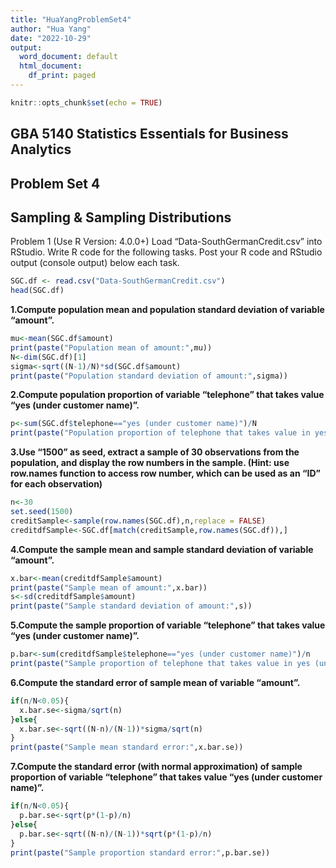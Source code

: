 ```yaml
---
title: "HuaYangProblemSet4"
author: "Hua Yang"
date: "2022-10-29"
output:
  word_document: default
  html_document:
    df_print: paged
---
```


```r
knitr::opts_chunk$set(echo = TRUE)
```

## GBA 5140 Statistics Essentials for Business Analytics
## Problem Set 4
## Sampling & Sampling Distributions


Problem 1 (Use R Version: 4.0.0+)
Load “Data-SouthGermanCredit.csv” into RStudio. Write R code for the following tasks. Post your R code and RStudio output (console output) below each task.

 ```r
SGC.df <- read.csv("Data-SouthGermanCredit.csv")
head(SGC.df)
```

**1.Compute population mean and population standard deviation of variable “amount”.**
```r
mu<-mean(SGC.df$amount)
print(paste("Population mean of amount:",mu))
N<-dim(SGC.df)[1]
sigma<-sqrt((N-1)/N)*sd(SGC.df$amount)
print(paste("Population standard deviation of amount:",sigma))
```

**2.Compute population proportion of variable “telephone” that takes value “yes (under customer name)”.**

```r
p<-sum(SGC.df$telephone=="yes (under customer name)")/N
print(paste("Population proportion of telephone that takes value in yes (under customer name)",p))
```

 

**3.Use “1500” as seed, extract a sample of 30 observations from the population, and display the row numbers in the sample. (Hint: use row.names function to access row number, which can be used as an “ID” for each observation)**

```r
n<-30
set.seed(1500)
creditSample<-sample(row.names(SGC.df),n,replace = FALSE)
creditdfSample<-SGC.df[match(creditSample,row.names(SGC.df)),]
```

 

**4.Compute the sample mean and sample standard deviation of variable “amount”.**
```r
x.bar<-mean(creditdfSample$amount)
print(paste("Sample mean of amount:",x.bar))
s<-sd(creditdfSample$amount)
print(paste("Sample standard deviation of amount:",s))
```
**5.Compute the sample proportion of variable “telephone” that takes value “yes (under customer name)”.**
```r
p.bar<-sum(creditdfSample$telephone=="yes (under customer name)")/n
print(paste("Sample proportion of telephone that takes value in yes (under customer name)",p.bar))
```

**6.Compute the standard error of sample mean of variable “amount”.**
```r
if(n/N<0.05){
  x.bar.se<-sigma/sqrt(n)
}else{
  x.bar.se<-sqrt((N-n)/(N-1))*sigma/sqrt(n)
}
print(paste("Sample mean standard error:",x.bar.se))
```
**7.Compute the standard error (with normal approximation) of sample proportion of variable “telephone” that takes value “yes (under customer name)”.**
```r
if(n/N<0.05){
  p.bar.se<-sqrt(p*(1-p)/n)
}else{
  p.bar.se<-sqrt((N-n)/(N-1))*sqrt(p*(1-p)/n)
}
print(paste("Sample proportion standard error:",p.bar.se))
```